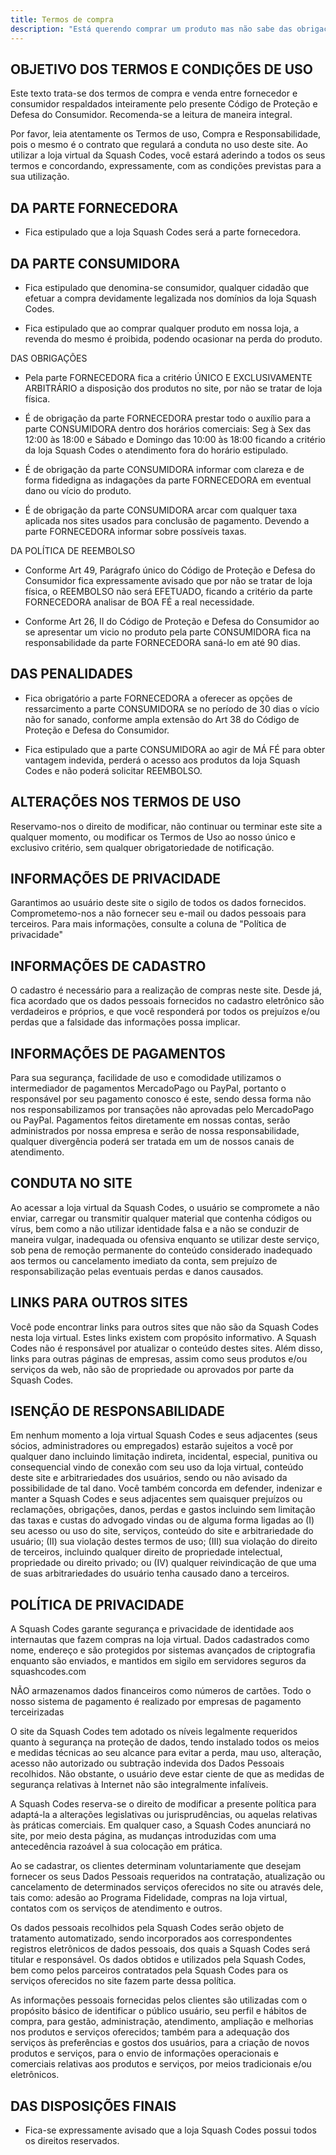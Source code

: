 ```yaml
---
title: Termos de compra
description: "Está querendo comprar um produto mas não sabe das obrigações da parte consumidora e fornecedora? você está no lugar certo."
---
```


## OBJETIVO DOS TERMOS E CONDIÇÕES DE USO

Este texto trata-se dos termos de compra e venda entre fornecedor e consumidor respaldados inteiramente pelo presente Código de Proteção e Defesa do Consumidor. Recomenda-se a leitura de maneira integral.

Por favor, leia atentamente os Termos de uso, Compra e Responsabilidade, pois o mesmo é o contrato que regulará a conduta no uso deste site. Ao utilizar a loja virtual da Squash Codes, você estará aderindo a todos os seus termos e concordando, expressamente, com as condições previstas para a sua utilização.


## DA PARTE FORNECEDORA

- Fica estipulado que a loja Squash Codes será a parte fornecedora.


## DA PARTE CONSUMIDORA

- Fica estipulado que denomina-se consumidor, qualquer cidadão que efetuar a compra devidamente legalizada nos domínios da loja Squash Codes.

- Fica estipulado que ao comprar qualquer produto em nossa loja, a revenda do mesmo é proibida, podendo ocasionar na perda do produto.


DAS OBRIGAÇÕES

- Pela parte FORNECEDORA fica a critério ÚNICO E EXCLUSIVAMENTE ARBITRÁRIO a disposição dos produtos no site, por não se tratar de loja física.


- É de obrigação da parte FORNECEDORA prestar todo o auxílio para a parte CONSUMIDORA dentro dos horários comerciais: Seg à Sex das 12:00 às 18:00 e Sábado e Domingo das 10:00 às 18:00 ficando a critério da loja Squash Codes o atendimento fora do horário estipulado.


- É de obrigação da parte CONSUMIDORA informar com clareza e de forma fidedigna as indagações da parte FORNECEDORA em eventual dano ou vício do produto.


- É de obrigação da parte CONSUMIDORA arcar com qualquer taxa aplicada nos sites usados para conclusão de pagamento. Devendo a parte FORNECEDORA informar sobre possíveis taxas.


DA POLÍTICA DE REEMBOLSO

- Conforme Art 49, Parágrafo único do Código de Proteção e Defesa do Consumidor fica expressamente avisado que por não se tratar de loja física, o REEMBOLSO não será EFETUADO, ficando a critério da parte FORNECEDORA analisar de BOA FÉ a real necessidade.


- Conforme Art 26, II do Código de Proteção e Defesa do Consumidor ao se apresentar um vicio no produto pela parte CONSUMIDORA fica na responsabilidade da parte FORNECEDORA saná-lo em até 90 dias.


## DAS PENALIDADES

- Fica obrigatório a parte FORNECEDORA a oferecer as opções de ressarcimento a parte CONSUMIDORA se no período de 30 dias o vício não for sanado, conforme ampla extensão do Art 38 do Código de Proteção e Defesa do Consumidor.

- Fica estipulado que a parte CONSUMIDORA ao agir de MÁ FÉ para obter vantagem indevida, perderá o acesso aos produtos da loja Squash Codes e não poderá solicitar REEMBOLSO.


## ALTERAÇÕES NOS TERMOS DE USO

Reservamo-nos o direito de modificar, não continuar ou terminar este site a qualquer momento, ou modificar os Termos de Uso ao nosso único e exclusivo critério, sem qualquer obrigatoriedade de notificação.


## INFORMAÇÕES DE PRIVACIDADE

Garantimos ao usuário deste site o sigilo de todos os dados fornecidos. Comprometemo-nos a não fornecer seu e-mail ou dados pessoais para terceiros. Para mais informações, consulte a coluna de "Política de privacidade"


## INFORMAÇÕES DE CADASTRO

O cadastro é necessário para a realização de compras neste site. Desde já, fica acordado que os dados pessoais fornecidos no cadastro eletrônico são verdadeiros e próprios, e que você responderá por todos os prejuízos e/ou perdas que a falsidade das informações possa implicar.


## INFORMAÇÕES DE PAGAMENTOS

Para sua segurança, facilidade de uso e comodidade utilizamos o intermediador de pagamentos MercadoPago ou PayPal, portanto o responsável por seu pagamento conosco é este, sendo dessa forma não nos responsabilizamos por transações não aprovadas pelo MercadoPago ou PayPal. Pagamentos feitos diretamente em nossas contas, serão administrados por nossa empresa e serão de nossa responsabilidade, qualquer divergência poderá ser tratada em um de nossos canais de atendimento.


## CONDUTA NO SITE

Ao acessar a loja virtual da Squash Codes, o usuário se compromete a não enviar, carregar ou transmitir qualquer material que contenha códigos ou vírus, bem como a não utilizar identidade falsa e a não se conduzir de maneira vulgar, inadequada ou ofensiva enquanto se utilizar deste serviço, sob pena de remoção permanente do conteúdo considerado inadequado aos termos ou cancelamento imediato da conta, sem prejuízo de responsabilização pelas eventuais perdas e danos causados.


## LINKS PARA OUTROS SITES

Você pode encontrar links para outros sites que não são da Squash Codes nesta loja virtual. Estes links existem com propósito informativo. A Squash Codes não é responsável por atualizar o conteúdo destes sites. Além disso, links para outras páginas de empresas, assim como seus produtos e/ou serviços da web, não são de propriedade ou aprovados por parte da Squash Codes.


## ISENÇÃO DE RESPONSABILIDADE

Em nenhum momento a loja virtual Squash Codes e seus adjacentes (seus sócios, administradores ou empregados) estarão sujeitos a você por qualquer dano incluindo limitação indireta, incidental, especial, punitiva ou consequencial vindo de conexão com seu uso da loja virtual, conteúdo deste site e arbitrariedades dos usuários, sendo ou não avisado da possibilidade de tal dano. Você também concorda em defender, indenizar e manter a Squash Codes e seus adjacentes sem quaisquer prejuízos ou reclamações, obrigações, danos, perdas e gastos incluindo sem limitação das taxas e custas do advogado vindas ou de alguma forma ligadas ao (I) seu acesso ou uso do site, serviços, conteúdo do site e arbitrariedade do usuário; (II) sua violação destes termos de uso; (III) sua violação do direito de terceiros, incluindo qualquer direito de propriedade intelectual, propriedade ou direito privado; ou (IV) qualquer reivindicação de que uma de suas arbitrariedades do usuário tenha causado dano a terceiros.


## POLÍTICA DE PRIVACIDADE

A Squash Codes garante segurança e privacidade de identidade aos internautas que fazem compras na loja virtual. Dados cadastrados como nome, endereço e são protegidos por sistemas avançados de criptografia enquanto são enviados, e mantidos em sigilo em servidores seguros da squashcodes.com


NÃO armazenamos dados financeiros como números de cartões. Todo o nosso sistema de pagamento é realizado por empresas de pagamento terceirizadas


O site da Squash Codes tem adotado os níveis legalmente requeridos quanto à segurança na proteção de dados, tendo instalado todos os meios e medidas técnicas ao seu alcance para evitar a perda, mau uso, alteração, acesso não autorizado ou subtração indevida dos Dados Pessoais recolhidos. Não obstante, o usuário deve estar ciente de que as medidas de segurança relativas à Internet não são integralmente infalíveis.


A Squash Codes reserva-se o direito de modificar a presente política para adaptá-la a alterações legislativas ou jurisprudências, ou aquelas relativas às práticas comerciais. Em qualquer caso, a Squash Codes anunciará no site, por meio desta página, as mudanças introduzidas com uma antecedência razoável à sua colocação em prática.


Ao se cadastrar, os clientes determinam voluntariamente que desejam fornecer os seus Dados Pessoais requeridos na contratação, atualização ou cancelamento de determinados serviços oferecidos no site ou através dele, tais como: adesão ao Programa Fidelidade, compras na loja virtual, contatos com os serviços de atendimento e outros.


Os dados pessoais recolhidos pela Squash Codes serão objeto de tratamento automatizado, sendo incorporados aos correspondentes registros eletrônicos de dados pessoais, dos quais a Squash Codes será titular e responsável. Os dados obtidos e utilizados pela Squash Codes, bem como pelos parceiros contratados pela Squash Codes para os serviços oferecidos no site fazem parte dessa política.


As informações pessoais fornecidas pelos clientes são utilizadas com o propósito básico de identificar o público usuário, seu perfil e hábitos de compra, para gestão, administração, atendimento, ampliação e melhorias nos produtos e serviços oferecidos; também para a adequação dos serviços às preferências e gostos dos usuários, para a criação de novos produtos e serviços, para o envio de informações operacionais e comerciais relativas aos produtos e serviços, por meios tradicionais e/ou eletrônicos.


##  DAS DISPOSIÇÕES FINAIS

- Fica-se expressamente avisado que a loja Squash Codes possui todos os direitos reservados.
